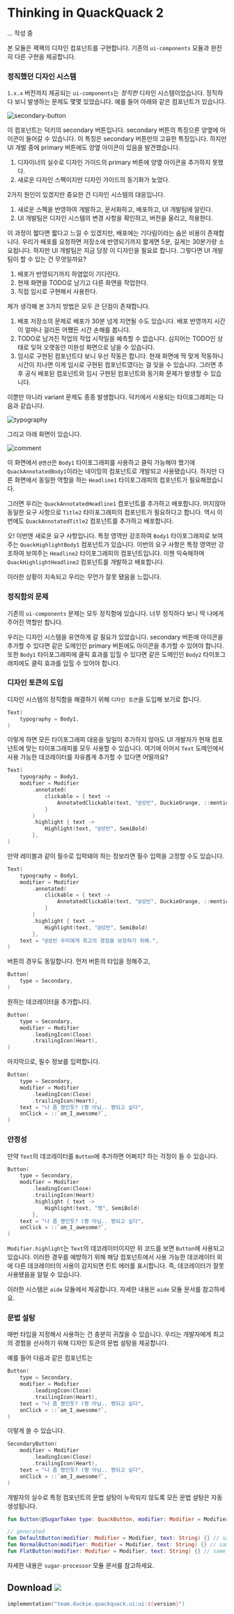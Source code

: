 # Thinking in QuackQuack 2

... 작성 중

본 모듈은 꽥꽥의 디자인 컴포넌트를 구현합니다. 기존의 `ui-components` 모듈과 완전히 다른 구현을 제공합니다.

### 정직했던 디자인 시스템

`1.x.x` 버전까지 제공되는 `ui-components`는 *정직한* 디자인 시스템이었습니다. 정직하다 보니 발생하는 문제도 몇몇 있었습니다. 예를 들어 아래와 같은 컴포넌트가 있습니다.

![secondary-button](../images/secondary-button.svg)

이 컴포넌트는 덕키의 secondary 버튼입니다. secondary 버튼의 특징으론 양옆에 아이콘이 들어갈 수 있습니다. 이 특징은 secondary 버튼만의 고유한 특징입니다. 하지만 UI 개발 중에 primary 버튼에도 양옆 아이콘이 있음을 발견했습니다.

1. 디자이너의 실수로 디자인 가이드의 primary 버튼에 양옆 아이콘을 추가하지 못했다.
2. 새로운 다자인 스펙이지만 디자인 가이드의 동기화가 늦었다.

2가지 원인이 있겠지만 중요한 건 디자인 시스템의 대응입니다.

1. 새로운 스펙을 반영하여 개발하고, 문서화하고, 배포하고, UI 개발팀에 알린다.
2. UI 개발팀은 디자인 시스템의 변경 사항을 확인하고, 버전을 올리고, 적용한다.

이 과정이 짧다면 짧다고 느낄 수 있겠지만, 배포에는 기다림이라는 숨은 비용이 존재합니다. 우리가 배포를 요청하면 저장소에 반영되기까지 짧게면 5분, 길게는 30분가량 소요됩니다. 하지만 UI 개발팀은 지금 당장 이 디자인을 필요로 합니다. 그렇다면 UI 개발팀이 할 수 있는 건 무엇일까요?

1. 배포가 반영되기까지 하염없이 기다린다.
2. 현재 화면을 TODO로 남기고 다른 화면을 작업한다.
3. 직접 임시로 구현해서 사용한다.

제가 생각해 본 3가지 방법은 모두 큰 단점이 존재합니다.

1. 배포 저장소의 문제로 배포가 30분 넘게 지연될 수도 있습니다. 배포 반영까지 시간이 얼마나 걸리든 어쨌든 시간 손해를 봅니다.
2. TODO로 남겨진 작업의 작업 시작일을 예측할 수 없습니다. 심지어는 TODO인 상태로 잊혀 오랫동안 미완성 화면으로 남을 수 있습니다.
3. 임시로 구현된 컴포넌트다 보니 우선 작동은 합니다. 현재 화면에 딱 맞게 작동하니 시간이 지나면 이게 임시로 구현된 컴포넌트였다는 걸 잊을 수 있습니다. 그러면 추후 공식 배포된 컴포넌트와 임시 구현된 컴포넌트와 동기화 문제가 발생할 수 있습니다.

이뿐만 아니라 variant 문제도 종종 발생합니다. 덕키에서 사용되는 타이포그래피는 다음과 같습니다.

![typography](../images/typography.svg)

그리고 아래 화면이 있습니다.

![comment](../images/comment-ui.svg)

이 화면에서 `@멘션`은 `Body1` 타이포그래피를 사용하고 클릭 가능해야 했기에 `QuackAnnotatedBody1`이라는 네이밍의 컴포넌트로 개발되고 사용됐습니다. 하지만 다른 화면에서 동일한 역할을 하는 `Headline1` 타이포그래피의 컴포넌트가 필요해졌습니다.

그러면 우리는 `QuackAnnotatedHeadline1` 컴포넌트를 추가하고 배포합니다. 머지않아 동일한 요구 사항으로 `Title2` 타이포그래피의 컴포넌트가 필요하다고 합니다. 역시 이번에도 `QuackAnnotatedTitle2` 컴포넌트를 추가하고 배포합니다.

오! 이번엔 새로운 요구 사항입니다. 특정 영역만 강조하여 `Body1` 타이포그래피로 보여주는 `QuackHighlightBody1` 컴포넌트가 있습니다. 이번의 요구 사항은 특정 영역만 강조하여 보여주는 `Headline2` 타이포그래피의 컴포넌트입니다. 이젠 익숙해하며 `QuackHighlightHeadline2` 컴포넌트를 개발하고 배포합니다.

이러한 상황이 지속되고 우리는 무언가 잘못 됐음을 느낍니다.

### 정직함의 문제

기존의 `ui-components` 문제는 모두 정직함에 있습니다. 너무 정직하다 보니 딱 나에게 주어진 역할만 합니다.

우리는 디자인 시스템을 유연하게 갈 필요가 있었습니다. secondary 버튼에 아이콘을 추가할 수 있다면 같은 도메인인 primary 버튼에도 아이콘을 추가할 수 있어야 합니다. 또한 `Body1` 타이포그래피에 클릭 효과를 입힐 수 있다면 같은 도메인인 `Body2` 타이포그래피에도 클릭 효과를 입힐 수 있어야 합니다.

### 디자인 토큰의 도입

디자인 시스템의 정직함을 해결하기 위해 `디자인 토큰`을 도입해 보기로 합니다.

```kotlin
Text(
    typography = Body1,
)
```

이렇게 하면 모든 타이포그래피 대응을 일일이 추가하지 않아도 UI 개발자가 현재 컴포넌트에 맞는 타이포그래피를 모두 사용할 수 있습니다. 여기에 이어서 `Text` 도메인에서 사용 가능한 데코레이터를 자유롭게 추가할 수 있다면 어떨까요?

```kotlin
Text(
    typography = Body1,
    modifier = Modifier
        .annotated(
            clickable = { text ->
                AnnotatedClickable(text, "@성빈", DuckieOrange, ::mentionClicked)
            }
        )
        .highlight { text ->
            Highlight(text, "@성빈", SemiBold)
        },
)
```

만약 레이블과 같이 필수로 입력돼야 하는 정보라면 필수 입력을 고정할 수도 있습니다.

```kotlin
Text(
    typography = Body1,
    modifier = Modifier
        .annotated(
            clickable = { text ->
                AnnotatedClickable(text, "@성빈", DuckieOrange, ::mentionClicked)
            }
        )
        .highlight { text ->
            Highlight(text, "@성빈", SemiBold)
        },
    text = "@성빈 우리에게 최고의 경험을 보장하기 위해.",
)
```

버튼의 경우도 동일합니다. 먼저 버튼의 타입을 정해주고,

```kotlin
Button(
    type = Secondary,
)
```

원하는 데코레이터을 추가합니다.

```kotlin
Button(
    type = Secondary,
    modifier = Modifier
        .leadingIcon(Close)
        .trailingIcon(Heart),
)
```

마지막으로, 필수 정보를 입력합니다. 

```kotlin
Button(
    type = Secondary,
    modifier = Modifier
        .leadingIcon(Close)
        .trailingIcon(Heart),
    text = "나 좀 짱인듯? (짱 아님.. 짱되고 싶다",
    onClick = ::`am_I_awesome?`,
)
```

### 안정성

만약 `Text`의 데코레이터를 `Button`에 추가하면 어쩌지? 하는 걱정이 들 수 있습니다.

```kotlin
Button(
    type = Secondary,
    modifier = Modifier
        .leadingIcon(Close)
        .trailingIcon(Heart)
        .highlight { text ->
            Highlight(text, "짱", SemiBold)
        },
    text = "나 좀 짱인듯? (짱 아님.. 짱되고 싶다",
    onClick = ::`am_I_awesome?`,
)
```

`Modifier.highlight`는 `Text`의 데코레이터이지만 위 코드를 보면 `Button`에 사용되고 있습니다. 이러한 경우를 예방하기 위해 해당 컴포넌트에서 사용 가능한 데코레이터 외에 다른 데코레이터의 사용이 감지되면 린트 에러를 표시합니다. 즉, 데코레이터가 잘못 사용됐음을 알릴 수 있습니다.

이러한 시스템은 `aide` 모듈에서 제공합니다. 자세한 내용은 `aide` 모듈 문서를 참고하세요.

### 문법 설탕

매번 타입을 지정해서 사용하는 건 충분히 귀찮을 수 있습니다. 우리는 개발자에게 최고의 경험을 선사하기 위해 디자인 토큰의 문법 설탕을 제공합니다.

예를 들어 다음과 같은 컴포넌트는

```kotlin
Button(
    type = Secondary,
    modifier = Modifier
        .leadingIcon(Close)
        .trailingIcon(Heart),
    text = "나 좀 짱인듯? (짱 아님.. 짱되고 싶다",
    onClick = ::`am_I_awesome?`,
)
```

이렇게 쓸 수 있습니다.

 ```kotlin
 SecondaryButton(
     modifier = Modifier
         .leadingIcon(Close)
         .trailingIcon(Heart),
     text = "나 좀 짱인듯? (짱 아님.. 짱되고 싶다",
     onClick = ::`am_I_awesome?`,
 )
 ```

개발자의 실수로 특정 컴포넌트의 문법 설탕이 누락되지 않도록 모든 문법 설탕은 자동 생성됩니다.

```kotlin
fun Button(@SugarToken type: QuackButton, modifier: Modifier = Modifier, text: String) {}

// generated
fun DefaultButton(modifier: Modifier = Modifier, text: String) {} // same as Button(type = QuackButton.Default, ...)
fun NormalButton(modifier: Modifier = Modifier, text: String) {} // same as Button(type = QuackButton.Normal, ...)
fun FlatButton(modifier: Modifier = Modifier, text: String) {} // same as Button(type = QuackButton.Flat, ...)
```

자세한 내용은 `sugar-processor` 모듈 문서를 참고하세요.

## Download ![](https://img.shields.io/maven-central/v/team.duckie.quackquack.ui/ui?style=flat-square)

```kotlin
implementation("team.duckie.quackquack.ui:ui:${version}")
```